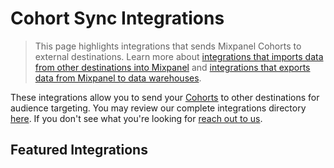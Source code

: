 # Cohort Sync Integrations


> This page highlights integrations that sends Mixpanel Cohorts to external destinations. Learn more about [integrations that imports data from other destinations into Mixpanel](/docs/tracking-methods/integrations) and [integrations that exports data from Mixpanel to data warehouses](/docs/data-pipelines/integrations/).

These integrations allow you to send your [Cohorts](docs/users/cohorts) to other destinations for audience targeting. You may review our complete integrations directory [here](https://mixpanel.com/partners/integrations). If you don't see what you're looking for [reach out to us](https://mixpanel.com/get-support).

## Featured Integrations
<Cards>
  <Card icon title="Airship" href="/docs/cohort-sync/integrations/airship" />
  <Card icon title="Appcues" href="/docs/cohort-sync/integrations/appcues" />
  <Card icon title="Airship" href="/docs/cohort-sync/integrations/airship" />
  <Card icon title="Apptimize" href="/docs/cohort-sync/integrations/apptimize" />
  <Card icon title="Braze" href="/docs/cohort-sync/integrations/braze" />
  <Card icon title="Chameleon" href="/docs/cohort-sync/integrations/chameleon" />
  <Card icon title="CleverTap" href="/docs/cohort-sync/integrations/clevertap" />
  <Card icon title="Facebook Ads" href="/docs/cohort-sync/integrations/facebook-ads" />
  <Card icon title="Google Ads" href="/docs/cohort-sync/integrations/google-ads" /> 
  <Card icon title="Insider" href="/docs/cohort-sync/integrations/insider" />
  <Card icon title="Intercom" href="https://www.intercom.com/help/en/articles/299-import-your-mixpanel-contacts" />
  <Card icon title="Iterable" href="/docs/cohort-sync/integrations/iterable" />
  <Card icon title="Kameleoon" href="/docs/cohort-sync/integrations/kameleoon" />
  <Card icon title="Leanplum" href="/docs/cohort-sync/integrations/leanplum" />
  <Card icon title="Mailchimp" href="/docs/cohort-sync/integrations/mailchimp" />
  <Card icon title="Marketo" href="/docs/cohort-sync/integrations/marketo" />
  <Card icon title="MoEngage" href="/docs/cohort-sync/integrations/moengage" />
  <Card icon title="OneSignal" href="/docs/cohort-sync/integrations/onesignal" />
  <Card icon title="Salesforce Marketing Cloud" href="/docs/cohort-sync/integrations/salesforce-marketing-cloud" />
  <Card icon title="Segment" href="/docs/cohort-sync/integrations/Segment" />
  <Card icon title="Taplytics" href="/docs/cohort-sync/integrations/taplytics" />
  <Card icon title="VWO" href="/docs/cohort-sync/integrations/vwo" />
  <Card icon title="WebEngage" href="/docs/cohort-sync/integrations/webengage" />
  <Card icon title="Xtremepush" href="/docs/cohort-sync/integrations/xtremepush" />
</Cards>
